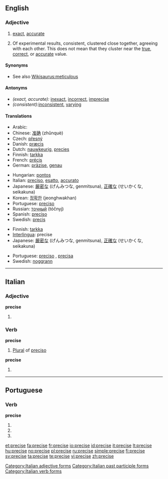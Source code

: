 ==English==

===Adjective===
{{en-adj}}

# [[exact]], [[accurate]]
# {{sciences}} Of experimental results, consistent, clustered close together, agreeing with each other. This does not mean that they cluster near the [[true]], [[correct]], or [[accurate]] value.

====Synonyms====
* See also [[Wikisaurus:meticulous]]

====Antonyms====
* ''(exact, accurate):'' [[inexact]], [[incorrect]], [[imprecise]]
* ''(consistent): ''[[inconsistent]], [[varying]]

====Translations====
{{trans-top|exact}}
* Arabic: {{Arab|[[مضبوط]]}} {{IPAchar|(maɖbūʈ)}} {{m}}
* Chinese: [[准确]] (zhǔnquè)
* Czech: [[přesný]] {{m}}
* Danish: [[præcis]]
* Dutch: [[nauwkeurig]], [[precies]]
* Finnish: [[tarkka]]
* French: [[précis]]
* German: [[präzise]], [[genau]]
{{trans-mid}}
* Hungarian: [[pontos]]
* Italian: [[preciso#Italian|preciso]], [[esatto]], [[accurato]]
* Japanese: [[厳密な]] (げんみつな, genmitsuna), [[正確な]] (せいかくな, seikakuna)
* Korean: [[정확한]] (jeonghwakhan)
* Portuguese: [[preciso]]
* Russian: [[точный]] (tóčnyj)
* Spanish: [[preciso]]
* Swedish: [[precis]]
{{trans-bottom}}

{{trans-top|(sciences) clustered close together}}
* Finnish: [[tarkka]]
* [[Interlingua]]: precise
* Japanese: [[厳密な]] (げんみつな, genmitsuna), [[正確な]] (せいかくな, seikakuna)
{{trans-mid}}
* Portuguese: [[preciso]] {{m}}, [[precisa]] {{f}}
* Swedish: [[noggrann]]
{{trans-bottom}}

----

==Italian==

===Adjective===
'''precise''' {{p}}

# {{feminine of|preciso#Adjective|preciso}}

===Verb===
'''precise''' {{f}}

# [[plural|Plural]] of [[preciso]]

'''precise'''

# {{form of|[[third-person|Third-person]] [[singular]] [[past historic]]|[[precidere#Italian|precidere]]|lang=Italian}}

[[Category:Italian adjective forms]]
[[Category:Italian past participle forms]]
[[Category:Italian verb forms]]

----

==Portuguese==

===Verb===
'''precise'''

# {{pt-verb form of|[[precisar]]|ar|subjunctive|tense=present|number=singular|person=first-person}}
# {{pt-verb form of|[[precisar]]|ar|subjunctive|tense=present|number=singular|person=third-person}}
# {{pt-verb form of|[[precisar]]|ar|imperative|number=singular|person=third-person|polarity=affirmative}}

[[et:precise]]
[[fa:precise]]
[[fr:precise]]
[[io:precise]]
[[id:precise]]
[[it:precise]]
[[lt:precise]]
[[hu:precise]]
[[no:precise]]
[[pl:precise]]
[[ru:precise]]
[[simple:precise]]
[[fi:precise]]
[[sv:precise]]
[[ta:precise]]
[[te:precise]]
[[vi:precise]]
[[zh:precise]]